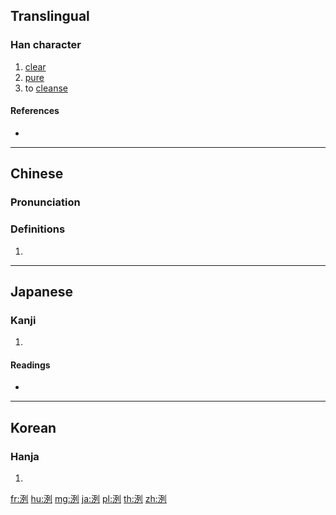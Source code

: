 {{character info/new}}
{{also|冽}}
==Translingual==

===Han character===
{{Han char|rn=85|rad=水|as=06|sn=9|four=32100|canj=EMNN|ids=⿰氵列}}

# [[clear]]
# [[pure]]
# to [[cleanse]]

====References====
* {{Han ref|kx=0619.290|dkj=17364|dj=1015.010|hdz=31605.050|uh=6D0C|ud=27916|bh=AC7B|bd=44155}}

----

==Chinese==
{{zh-forms}}

===Pronunciation===
{{zh-pron
|m=liè
|c=lit6
|mc=y
|oc=y
|ma=
|cat=a,v
}}

===Definitions===
{{zh-hanzi}}

# {{rfdef|lang=zh}}

----

==Japanese==

===Kanji===
{{ja-kanji|grade=|rs=水06}}

# {{defn|lang=ja|sort=水06}}

====Readings====
* {{ja-readings|on=[[れつ]] (retsu)|kun=[[きょい]] (kyoi)}}

----

==Korean==

===Hanja===
{{ko-hanja|hangeul=[[렬]]>[[열]]|eumhun=|rv=ryeol>yeol|mr=ryŏl>yŏl|y=lyel>yel}}

# {{defn|lang=ko|sort=水06}}

[[fr:洌]]
[[hu:洌]]
[[mg:洌]]
[[ja:洌]]
[[pl:洌]]
[[th:洌]]
[[zh:洌]]